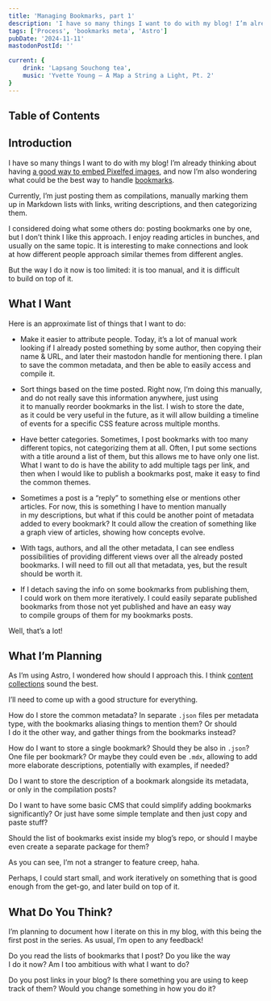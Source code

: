 ```yaml
---
title: 'Managing Bookmarks, part 1'
description: 'I have so many things I want to do with my blog! I’m already thinking about having a good way to embed Pixelfed images, and now I’m also wondering what could be the best way to handle bookmarks. Currently, I’m just posting them as compilations, manually marking them up in Markdown lists with links, writing descriptions, and then categorizing them. But the way I do it now is too limited: it is too manual, and it is difficult to build on top of it.'
tags: ['Process', 'bookmarks meta', 'Astro']
pubDate: '2024-11-11'
mastodonPostId: ''

current: {
	drink: 'Lapsang Souchong tea',
    music: 'Yvette Young — A Map a String a Light, Pt. 2'
}
---
```


## Table of Contents

## Introduction

I have so many things I want to do with my blog! I’m already thinking about having [a good way to embed Pixelfed images](/embedding-pixelfed-part-1/), and now I’m also wondering what could be the best way to handle [bookmarks](/tags/bookmarks/).

Currently, I’m just posting them as compilations, manually marking them up in Markdown lists with links, writing descriptions, and then categorizing them.

I considered doing what some others do: posting bookmarks one by one, but I don’t think I like this approach. I enjoy reading articles in bunches, and usually on the same topic. It is interesting to make connections and look at how different people approach similar themes from different angles.

But the way I do it now is too limited: it is too manual, and it is difficult to build on top of it.

## What I Want

Here is an approximate list of things that I want to do:

- Make it easier to attribute people. Today, it’s a lot of manual work looking if I already posted something by some author, then copying their name & URL, and later their mastodon handle for mentioning there. I plan to save the common metadata, and then be able to easily access and compile it.

- Sort things based on the time posted. Right now, I’m doing this manually, and do not really save this information anywhere, just using it to manually reorder bookmarks in the list. I wish to store the date, as it could be very useful in the future, as it will allow building a timeline of events for a specific CSS feature across multiple months.

- Have better categories. Sometimes, I post bookmarks with too many different topics, not categorizing them at all. Often, I put some sections with a title around a list of them, but this allows me to have only one list. What I want to do is have the ability to add multiple tags per link, and then when I would like to publish a bookmarks post, make it easy to find the common themes.

- Sometimes a post is a “reply” to something else or mentions other articles. For now, this is something I have to mention manually in my descriptions, but what if this could be another point of metadata added to every bookmark? It could allow the creation of something like a graph view of articles, showing how concepts evolve.

- With tags, authors, and all the other metadata, I can see endless possibilities of providing different views over all the already posted bookmarks. I will need to fill out all that metadata, yes, but the result should be worth it.

- If I detach saving the info on some bookmarks from publishing them, I could work on them more iteratively. I could easily separate published bookmarks from those not yet published and have an easy way to compile groups of them for my bookmarks posts.

Well, that’s a lot!

## What I’m Planning

As I’m using Astro, I wondered how should I approach this. I think [content collections](https://docs.astro.build/en/guides/content-collections/) sound the best.

I’ll need to come up with a good structure for everything.

How do I store the common metadata? In separate `.json` files per metadata type, with the bookmarks aliasing things to mention them? Or should I do it the other way, and gather things from the bookmarks instead?

How do I want to store a single bookmark? Should they be also in `.json`? One file per bookmark? Or maybe they could even be `.mdx`, allowing to add more elaborate descriptions, potentially with examples, if needed?

Do I want to store the description of a bookmark alongside its metadata, or only in the compilation posts?

Do I want to have some basic CMS that could simplify adding bookmarks significantly? Or just have some simple template and then just copy and paste stuff?

Should the list of bookmarks exist inside my blog’s repo, or should I maybe even create a separate package for them?

As you can see, I’m not a stranger to feature creep, haha.

Perhaps, I could start small, and work iteratively on something that is good enough from the get-go, and later build on top of it.

## What Do You Think?

I’m planning to document how I iterate on this in my blog, with this being the first post in the series. As usual, I’m open to any feedback!

Do you read the lists of bookmarks that I post? Do you like the way I do it now? Am I too ambitious with what I want to do?

Do you post links in your blog? Is there something you are using to keep track of them? Would you change something in how you do it?
